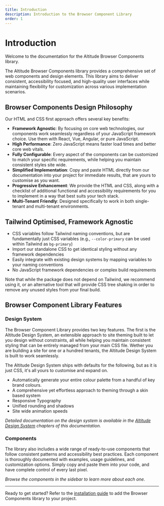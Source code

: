 ```yaml
---
title: Introduction
description: Introduction to the Browser Component Library
order: 1
---
```


# Introduction

Welcome to the documentation for the Altitude Browser Components library.

The Altitude Browser Components library provides a comprehensive set of web components and design elements. This library aims to deliver consistent, accessibility focused, and high-quality user interfaces while maintaining flexibility for customization across various implementation scenarios.

## Browser Components Design Philosophy

Our HTML and CSS first approach offers several key benefits:

- **Framework Agnostic**: By focusing on core web technologies, our components work seamlessly regardless of your JavaScript framework choice. Use them with React, Vue, Angular, or pure JavaScript.
- **High Performance**: Zero JavaScript means faster load times and better core web vitals.
- **Fully Configurable**: Every aspect of the components can be customized to match your specific requirements, while helping you maintain consistent styles site wide.
- **Simplified Implementation**: Copy and paste HTML directly from our documentation into your project for immediate results, that are yours to customise as you want.
- **Progressive Enhancement**: We provide the HTML and CSS, along with a checklist of additional functional and accessibility requirements for you to implement in a way that best suits your tech stack.
- **Multi-Tenant Friendly**: Designed specifically to work in both single-tenant and multi-tenant environments.

## Tailwind Optimised, Framework Agnostic

- CSS variables follow Tailwind naming conventions, but are fundamentally just CSS variables (e.g., `--color-primary` can be used within Tailwind as `bg-primary`)
- Import our standalone CSS to get identical styling without any framework dependencies
- Easily integrate with existing design systems by mapping variables to your naming conventions
- No JavaScript framework dependencies or complex build requirements

Note that while the package does not depend on Tailwind, we recommend using it, or an alternative tool that will provide CSS tree shaking in order to remove any unused styles from your final build.

## Browser Component Library Features

### Design System

The Browser Component Library provides two key features. The first is the Altitude Design System, an extensible approach to site theming built to let you design without constraints, all while helping you maintain consistent styling that can be entirely managed from your main CSS file. Wether you are building a site for one or a hundred tenants, the Altitude Design System is built to work seamlessly.

The Altitude Design System ships with defaults for the following, but as it is just CSS, it's all yours to customise and expand on.

- Automatically generate your entire colour palette from a handful of key brand colours.
- A comprehensive yet effortless approach to theming through a skin based system
- Responsive Typography
- Unified rounding and shadows
- Site wide animation speeds

_Detailed documentation on the design system is available in the [Altitude Design System](/docs/browser-components/v0.2.0/design/principles/) chapters of this documentation._

### Components

The library also includes a wide range of ready-to-use components that follow consistent patterns and accessibility best practices. Each component is thoroughly documented with examples, usage guidelines, and customization options. Simply copy and paste them into your code, and have complete control of every last pixel.

_Browse the components in the sidebar to learn more about each one._

---

Ready to get started? Refer to the [installation guide](/docs/browser-components/v0.2.0/setup/installation) to add the Browser Components library to your project.
